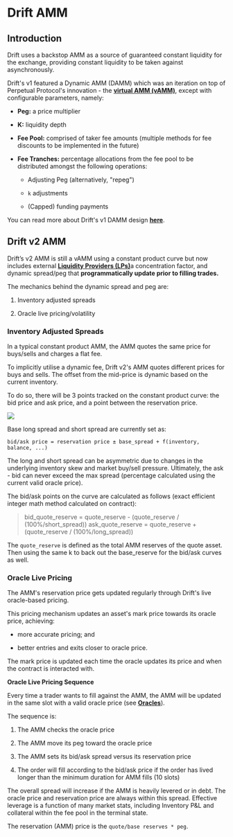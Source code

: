 # Drift AMM
## Introduction

Drift uses a backstop AMM as a source of guaranteed constant liquidity for the exchange, providing constant liquidity to be taken against asynchronously.

Drift's v1 featured a Dynamic AMM (DAMM) which was an iteration on top of Perpetual Protocol's innovation - the [**virtual AMM (vAMM)**](https://blog.perp.fi/a-deep-dive-into-our-virtual-amm-vamm-40345c522eeb), except with configurable parameters, namely:

-   **Peg:** a price multiplier

-   **K:** liquidity depth

-   **Fee Pool:** comprised of taker fee amounts (multiple methods for fee discounts to be implemented in the future)

-   **Fee Tranches:** percentage allocations from the fee pool to be distributed amongst the following operations:

    -   Adjusting Peg (alternatively, "repeg")

    -   `k` adjustments

    -   (Capped) funding payments

You can read more about Drift's v1 DAMM design [**here**](https://www.notion.so/driftprotocol/Drift-dAMM-deep-dive-ff154003aedb4efa83d6e7f4440cd4ab#861bdbceda8a45a38600a0d9d762ee25).

## Drift v2 AMM

Drift’s v2 AMM is still a vAMM using a constant product curve but now includes external [**Liquidity Providers (LPs)**]()a concentration factor, and dynamic spread/peg that **programmatically update prior to filling trades.**

The mechanics behind the dynamic spread and peg are:

1.  Inventory adjusted spreads

2.  Oracle live pricing/volatility

### Inventory Adjusted Spreads

In a typical constant product AMM, the AMM quotes the same price for buys/sells and charges a flat fee.

To implicitly utilise a dynamic fee, Drift v2's AMM quotes different prices for buys and sells. The offset from the mid-price is dynamic based on the current inventory.

To do so, there will be 3 points tracked on the constant product curve: the bid price and ask price, and a point between the reservation price.

![](public/assets/K7PAJRkd_-P-t8v6RQ_nI_drift-amm-bid-ask-spreads.png)

Base long spread and short spread are currently set as:

`bid/ask price = reservation price ± base_spread + f(inventory, balance, ...)`

The long and short spread can be asymmetric due to changes in the underlying inventory skew and market buy/sell pressure. Ultimately, the ask - bid can never exceed the max spread (percentage calculated using the current valid oracle price).

The bid/ask points on the curve are calculated as follows (exact efficient integer math method calculated on contract):

> bid_quote_reserve = quote_reserve - (quote_reserve / (100%/short_spread))
> ask_quote_reserve = quote_reserve + (quote_reserve / (100%/long_spread))

The `quote_reserve` is defined as the total AMM reserves of the quote asset. Then using the same k to back out the base_reserve for the bid/ask curves as well.

### Oracle Live Pricing

The AMM's reservation price gets updated regularly through Drift's live oracle-based pricing.

This pricing mechanism updates an asset's mark price towards its oracle price, achieving:

-   more accurate pricing; and

-   better entries and exits closer to oracle price.

The mark price is updated each time the oracle updates its price and when the contract is interacted with.

**Oracle Live Pricing Sequence**

Every time a trader wants to fill against the AMM, the AMM will be updated in the same slot with a valid oracle price (see [**Oracles**](/trading/oracles)). 

The sequence is:

1.  The AMM checks the oracle price

2.  The AMM move its peg toward the oracle price

3.  The AMM sets its bid/ask spread versus its reservation price

4.  The order will fill according to the bid/ask price if the order has lived longer than the minimum duration for AMM fills (10 slots)

The overall spread will increase if the AMM is heavily levered or in debt. The oracle price and reservation price are always within this spread. Effective leverage is a function of many market stats, including Inventory P&L and collateral within the fee pool in the terminal state.

The reservation (AMM) price is the `quote/base reserves * peg`.

